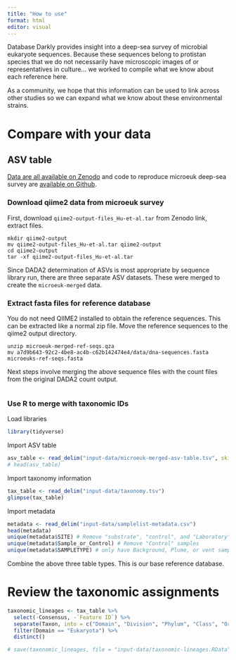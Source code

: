 ```yaml
---
title: "How to use"
format: html
editor: visual
---
```


Database Darkly provides insight into a deep-sea survey of microbial eukaryote sequences. Because these sequences belong to protistan species that we do not necessarily have microscopic images of or representatives in culture... we worked to compile what we know about each reference here. 

As a community, we hope that this information can be used to link across other studies so we can expand what we know about these environmental strains. 


# Compare with your data


## ASV table

[Data are all available on Zenodo](https://zenodo.org/records/59596940) and code to reproduce microeuk deep-sea survey are [available on Github](https://github.com/shu251/microeuk-amplicon-survey).

### Download qiime2 data from microeuk survey

First, download `qiime2-output-files_Hu-et-al.tar` from Zenodo link, extract files.

```         
mkdir qiime2-output
mv qiime2-output-files_Hu-et-al.tar qiime2-output
cd qiime2-output 
tar -xf qiime2-output-files_Hu-et-al.tar
```

Since DADA2 determination of ASVs is most appropriate by sequence library run, there are three separate ASV datasets. These were merged to create the `microeuk-merged` data.

### Extract fasta files for reference database

You do not need QIIME2 installed to obtain the reference sequences. This can be extracted like a normal zip file. Move the reference sequences to the qiime2 output directory.

```         
unzip microeuk-merged-ref-seqs.qza
mv a7d9b643-92c2-4be8-ac4b-c62b142474e4/data/dna-sequences.fasta microeuks-ref-seqs.fasta
```

Next steps involve merging the above sequence files with the count files from the original DADA2 count output.

```r

```


### Use R to merge with taxonomic IDs

Load libraries

```r
library(tidyverse)
```

Import ASV table

```r
asv_table <- read_delim("input-data/microeuk-merged-asv-table.tsv", skip = 1)
# head(asv_table)
```

Import taxonomy information

```r
tax_table <- read_delim("input-data/taxonomy.tsv")
glimpse(tax_table)
```

Import metadata

```r
metadata <- read_delim("input-data/samplelist-metadata.csv")
head(metadata)
unique(metadata$SITE) # Remove "substrate", "control", and "Laboratory" samples
unique(metadata$Sample_or_Control) # Remove "Control" samples
unique(metadata$SAMPLETYPE) # only have Background, Plume, or vent samples
```

Combine the above three table types. This is our base reference database.

# Review the taxonomic assignments

```r
taxonomic_lineages <- tax_table %>% 
  select(-Consensus, -`Feature ID`) %>% 
  separate(Taxon, into = c("Domain", "Division", "Phylum", "Class", "Order", "Family", "Genus", "Species"), sep = ";", remove = FALSE) %>% 
  filter(Domain == "Eukaryota") %>%
  distinct()
```


```r
# save(taxonomic_lineages, file = "input-data/taxonomic-lineages.RData")
```


